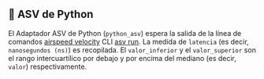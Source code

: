 
## 🐍 ASV de Python

El Adaptador ASV de Python (`python_asv`) espera la salida de la línea de comandos [airspeed velocity](https://github.com/airspeed-velocity/asv) CLI [asv run](https://asv.readthedocs.io/en/stable/commands.html#asv-run).
La medida de `latencia` (es decir, `nanosegundos (ns)`) es recopilada.
El `valor_inferior` y el `valor_superior` son el rango intercuartílico por debajo y por encima del mediano (es decir, `valor`) respectivamente.

<Asv />